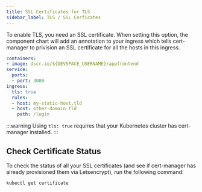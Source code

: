 ```yaml
---
title: SSL Certificates for TLS
sidebar_label: TLS / SSL Cerficates
---
```


To enable TLS, you need an SSL certificate. When setting this option, the component chart will add an annotation to your ingress which tells cert-manager to privision an SSL certificate for all the hosts in this ingress.

```yaml {7}
containers:
- image: dscr.io/${DEVSPACE_USERNAME}/appfrontend
service:
  ports:
  - port: 3000
ingress:
  tls: true
  rules:
  - host: my-static-host.tld
  - host: other-domain.tld
    path: /login
```

:::warning
Using `tls: true` requires that your Kubernetes cluster has cert-manager installed.
:::

## Check Certificate Status
To check the status of all your SSL certificates (and see if cert-manager has already provisioned them via Letsencrypt), run the following command:
```bash
kubectl get certificate
```
